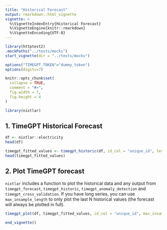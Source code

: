 ```yaml
---
title: "Historical Forecast"
output: rmarkdown::html_vignette
vignette: >
  %\VignetteIndexEntry{Historical Forecast}
  %\VignetteEngine{knitr::rmarkdown}
  %\VignetteEncoding{UTF-8}
---
```

```r
library(httptest2)
.mockPaths("../tests/mocks")
start_vignette(dir = "../tests/mocks")

options("TIMEGPT_TOKEN"="dummy_token")
options(digits=7)

knitr::opts_chunk$set(
  collapse = TRUE,
  comment = "#>", 
  fig.width = 7, 
  fig.height = 4
)
```

```r
library(nixtlar)
```

## 1. TimeGPT Historical Forecast

```r
df <- nixtlar::electricity
head(df)
```

```r
timegpt_fitted_values <- timegpt_historic(df, id_col = "unique_id", level = c(80,95))
head(timegpt_fitted_values)
```

## 2. Plot TimeGPT forecast 
`nixtlar` includes a function to plot the historical data and any output from `timegpt_forecast`, `timegpt_historic`, `timegpt_anomaly_detection` and `timegpt_cross_validation`. If you have long series, you can use `max_insample_length` to only plot the last N historical values (the forecast will always be plotted in full). 

```r
timegpt_plot(df, timegpt_fitted_values, id_col = "unique_id", max_insample_length = 200)
```

```r
end_vignette()
```




